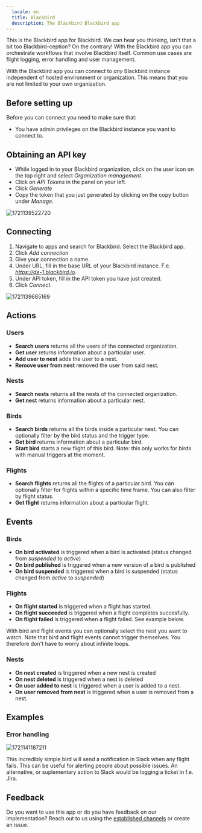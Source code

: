 ```yaml
---
  locale: en
  title: Blackbird
  description: The Blackbird Blackbird app
---
```


<LinkCard title="View on Github" target="_blank" href="https://github.com/bb-io/Blackbird" icon="github" />

This is the Blackbird app for Blackbird. We can hear you thinking, isn't that a bit too Blackbird-ception? On the contrary! With the Blackbird app you can orchestrate workflows that involve Blackbird itself. Common use cases are flight logging, error handling and user management.

With the Blackbird app you can connect to _any_ Blackbird instance independent of hosted environment or organization. This means that you are not limited to your own organization.

## Before setting up

Before you can connect you need to make sure that:

- You have admin privileges on the Blackbird instance you want to connect to.

## Obtaining an API key

- While logged in to your Blackbird organization, click on the user icon on the top right and select _Organization management_.
- Click on _API Tokens_ in the panel on your left.
- Click _Generate_
- Copy the token that you just generated by clicking on the copy button under _Manage_.

![1721139522720](https://raw.githubusercontent.com/bb-io/Blackbird/main/image/README/1721139522720.png)

## Connecting

1. Navigate to apps and search for Blackbird. Select the Blackbird app.
2. Click _Add connection_
3. Give your connection a name.
4. Under URL, fill in the base URL of your Blackbird instance. F.e. _https://de-1.blackbird.io_.
5. Under API token, fill in the API token you have just created.
6. Click _Connect_.

![1721139685169](https://raw.githubusercontent.com/bb-io/Blackbird/main/image/README/1721139685169.png)

## Actions

### Users
- **Search users** returns all the users of the connected organization.
- **Get user** returns information about a particular user.
- **Add user to nest** adds the user to a nest.
- **Remove user from nest** removed the user from said nest.

### Nests
- **Search nests** returns all the nests of the connected organization.
- **Get nest** returns information about a particular nest.

### Birds
- **Search birds** returns all the birds inside a particular nest. You can optionally filter by the bird status and the trigger type.
- **Get bird** returns information about a particular bird.
- **Start bird** starts a new flight of this bird. Note: this only works for birds with manual triggers at the moment.

### Flights
- **Search flights** returns all the flights of a particular bird. You can optionally filter for flights within a specific time frame. You can also filter by flight status.
- **Get flight** returns information about a particular flight.

## Events

### Birds
- **On bird activated** is triggered when a bird is activated (status changed from _suspended_ to _active_)
- **On bird published** is triggered when a new version of a bird is published
- **On bird suspended** is triggered when a bird is suspended (status changed from _active_ to _suspended_)

### Flights
- **On flight started** is triggered when a flight has started.
- **On flight succeeded** is triggered when a flight completes succesfully.
- **On flight failed** is triggered when a flight failed. See example below.

With bird and flight events you can optionally select the nest you want to watch. Note that bird and flight events cannot trigger themselves. You therefore don't have to worry about infinite loops.

### Nests
- **On nest created** is triggered when a new nest is created
- **On nest deleted** is triggered when a nest is deleted
- **On user added to nest** is triggered when a user is added to a nest.
- **On user removed from nest** is triggered when a user is removed from a nest.

## Examples

### Error handling
![1721141187211](https://raw.githubusercontent.com/bb-io/Blackbird/main/image/README/1721141187211.png)

This incredibly simple bird will send a notification in Slack when any flight fails. This can be useful for alerting people about possible issues. An alternative, or suplementary action to Slack would be logging a ticket in f.e. Jira.

## Feedback

Do you want to use this app or do you have feedback on our implementation? Reach out to us using the [established channels](https://www.blackbird.io/) or create an issue.

